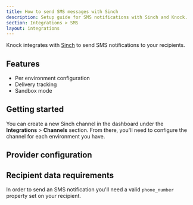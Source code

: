 ```yaml
---
title: How to send SMS messages with Sinch
description: Setup guide for SMS notifications with Sinch and Knock.
section: Integrations > SMS
layout: integrations
---
```


Knock integrates with [Sinch](https://sinch.com/) to send SMS notifications to your recipients.

## Features

- Per environment configuration
- Delivery tracking
- Sandbox mode

## Getting started

You can create a new Sinch channel in the dashboard under the **Integrations** > **Channels** section. From there, you'll need to configure the channel for each environment you have.

## Provider configuration

<Attributes>
  <Attribute
    name="API token"
    type="string*"
    description="The API token from Sinch."
  />
  <Attribute
    name="Service Plan Id"
    type="string*"
    description="The Service Plan Id from Sinch."
  />
  <Attribute
    name="Region"
    type="enum (one of `AU`, `BR`, `CA`, `EU`, `US`)"
    description="The region of your domain."
  />
  <Attribute
    name="From phone number"
    type="string"
    description="The phone number to send messages from."
  />
  <Attribute
    name="Short code"
    type="string"
    description="The short code to send messages from."
  />
  <Attribute
    name="Sender ID"
    type="string"
    description="The Sender ID to send messages from."
  />
</Attributes>

## Recipient data requirements

In order to send an SMS notification you'll need a valid `phone_number` property set on your recipient.
